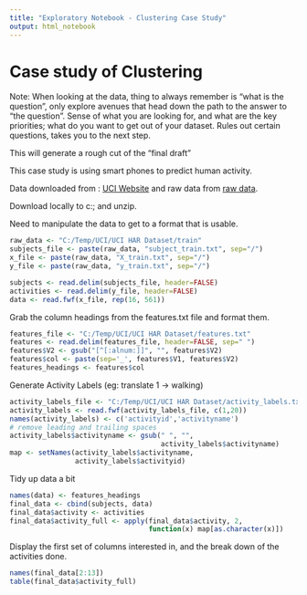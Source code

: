 ```yaml
---
title: "Exploratory Notebook - Clustering Case Study"
output: html_notebook
---
```


# Case study of Clustering

Note: When looking at the data, thing to always remember is "what is the question", only explore avenues that head down the path to the answer to "the question". Sense of what you are looking for, and what are the key priorities; what do you want to get out of your dataset. Rules out certain questions, takes you to the next step.

This will generate a rough cut of the "final draft"

This case study is using smart phones to predict human activity.

Data downloaded from : [UCI Website](http://archive.ics.uci.edu/ml/datasets/Human+Activity+Recognition+Using+Smartphones) and raw data from [raw data](http://archive.ics.uci.edu/ml/machine-learning-databases/00240/).

Download locally to c:\temp\UCI; and unzip.

Need to manipulate the data to get to a format that is usable.

```r
raw_data <- "C:/Temp/UCI/UCI HAR Dataset/train"
subjects_file <- paste(raw_data, "subject_train.txt", sep="/")
x_file <- paste(raw_data, "X_train.txt", sep="/")
y_file <- paste(raw_data, "y_train.txt", sep="/")

subjects <- read.delim(subjects_file, header=FALSE)
activities <- read.delim(y_file, header=FALSE)
data <- read.fwf(x_file, rep(16, 561))
```

Grab the column headings from the features.txt file and format them.
```r
features_file <- "C:/Temp/UCI/UCI HAR Dataset/features.txt"
features <- read.delim(features_file, header=FALSE, sep=" ")
features$V2 <- gsub("[^[:alnum:]]", "", features$V2)
features$col <- paste(sep='_', features$V1, features$V2)
features_headings <- features$col
```
Generate Activity Labels (eg: translate 1 -> walking)
```r
activity_labels_file <- "C:/Temp/UCI/UCI HAR Dataset/activity_labels.txt"
activity_labels <- read.fwf(activity_labels_file, c(1,20))
names(activity_labels) <- c('activityid','activityname')
# remove leading and trailing spaces
activity_labels$activityname <- gsub(" ", "",
                                     activity_labels$activityname)
map <- setNames(activity_labels$activityname,
                activity_labels$activityid)
```


Tidy up data a bit

```r
names(data) <- features_headings
final_data <- cbind(subjects, data)
final_data$activity <- activities
final_data$activity_full <- apply(final_data$activity, 2,
                                  function(x) map[as.character(x)])

```

Display the first set of columns interested in, and the break down of the activities done.

```r
names(final_data[2:13])
table(final_data$activity_full)
```

